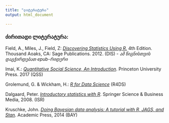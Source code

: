 ```yaml
---
title: "ლიტერატურა"
output: html_document

---
```


### ძირითადი ლიტერატურა:

Field, A., Miles, J., Field, Z: [_Discovering Statistics Using R._](https://www.dropbox.com/s/4858b2iw27sywqu/DiscoveringR.epub?dl=0) 4th Edition. Thousand Aoaks, CA: Sage Publications. 2012. (DIS) - _ამ წიგნისთვის დაგჭირდებათ epub-რიდერი_

Imai, K.: [_Quantitative Social Science, An Introduction_](https://www.dropbox.com/s/3wb6t5igedhqjih/QSS.pdf?dl=0). Princeton University Press. 2017 (QSS)

Grolemund, G. & Wickham, H.: [_R for Data Science_](http://r4ds.had.co.nz/) (R4DS)

Dalgaard, Peter. [_Introductory statistics with R_](https://www.dropbox.com/s/vus2di6528t1513/IntroR.pdf?dl=0). Springer Science & Business Media, 2008. (ISR)

Kruschke, John. [_Doing Bayesian data analysis: A tutorial with R, JAGS, and Stan_](https://www.dropbox.com/s/gldmg1x690l8qty/Bayesian.pdf?dl=0). Academic Press, 2014 (BAY)
